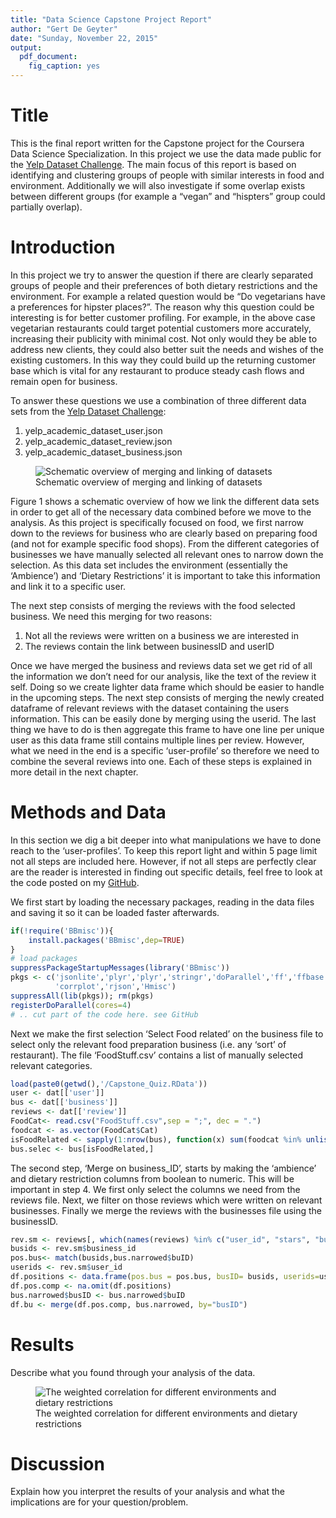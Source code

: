 ```yaml
---
title: "Data Science Capstone Project Report"
author: "Gert De Geyter"
date: "Sunday, November 22, 2015"
output:
  pdf_document:
    fig_caption: yes
---
```


# Title 

This is the final report written for the Capstone project for the Coursera Data 
Science Specialization. In this project we use the data made public for the 
[Yelp Dataset Challenge][1]. The main focus of this report is based on 
identifying and clustering groups of people with similar interests in food and 
environment. Additionally we will also investigate if some overlap exists 
between different groups (for example a "vegan" and "hispters" group could 
partially overlap).

# Introduction

In this project we try to answer the question if there are clearly separated
groups of people and their preferences of both dietary restrictions and the 
environment. For example a related question would be "Do vegetarians have a 
preferences for hipster places?". The reason why this question could be 
interesting is for better customer profiling. For example, in the above case
vegetarian restaurants could target potential customers more accurately, 
increasing their publicity with minimal cost. Not only would they be able to 
address new clients, they could also better suit the needs and wishes of the 
existing customers. In this way they could build up the returning customer base
which is vital for any restaurant to produce steady cash flows and remain open
for business.

To answer these questions we use a combination of three different data sets from
the [Yelp Dataset Challenge][1]:

1. yelp_academic_dataset_user.json
2. yelp_academic_dataset_review.json
3. yelp_academic_dataset_business.json

![Schematic overview of merging and linking of datasets](Yelp2.PNG)

Figure 1 shows a schematic overview of how we link the different data sets in 
order to get all of the necessary data combined before we move to the analysis.
As this project is specifically focused on food, we first narrow down to the 
reviews for business who are clearly based on preparing food (and not for 
example specific food shops). From the different categories of businesses
we have manually selected all relevant ones to narrow down the selection.
As this data set includes the environment (essentially the 'Ambience') and 
'Dietary Restrictions' it is important to take this information and link it to 
a specific user. 

The next step consists of merging the reviews with the food selected business. 
We need this merging for two reasons:

1. Not all the reviews were written on a business we are interested in
2. The reviews contain the link between businessID and userID

Once we have merged the business and reviews data set we get rid of all the 
information we don't need for our analysis, like the text of the review it self.
Doing so we create lighter data frame which should be easier to handle in the 
upcoming steps. The next step consists of merging the newly created dataframe of 
relevant reviews with the dataset containing the users information. This can be 
easily done by merging using the userid. The last thing we have to do is then 
aggregate this frame to have one line per unique user as this data frame still 
contains multiple lines per review. However, what we need in the end is a 
specific 'user-profile' so therefore we need to combine the
several reviews into one. Each of these steps is explained in more detail in the 
next chapter.

# Methods and Data 

In this section we dig a bit deeper into what manipulations we have to done
reach to the 'user-profiles'. To keep this report light and within 5 page limit
not all steps are included here. However, if not all steps are perfectly clear
are the reader is interested in finding out specific details, feel free to look
at the code posted on my [GitHub][2]. 

We first start by loading the necessary packages, reading in the data files and 
saving it so it can be loaded faster afterwards. 
```r
if(!require('BBmisc')){
    install.packages('BBmisc',dep=TRUE)
}
# load packages
suppressPackageStartupMessages(library('BBmisc'))
pkgs <- c('jsonlite','plyr','plyr','stringr','doParallel','ff','ffbase',
          'corrplot','rjson','Hmisc')
suppressAll(lib(pkgs)); rm(pkgs)
registerDoParallel(cores=4)
# .. cut part of the code here. see GitHub
```
Next we make the first selection 'Select Food related' on the business file to 
select only the relevant food preparation business (i.e. any 'sort' of
restaurant). The file 'FoodStuff.csv' contains a list of manually selected 
relevant categories.

```r
load(paste0(getwd(),'/Capstone_Quiz.RData'))
user <- dat[['user']]
bus <- dat[['business']]
reviews <- dat[['review']]
FoodCat<- read.csv("FoodStuff.csv",sep = ";", dec = ".")
foodcat <- as.vector(FoodCat$Cat)
isFoodRelated <- sapply(1:nrow(bus), function(x) sum(foodcat %in% unlist(bus$categories[x])) >0)
bus.selec <- bus[isFoodRelated,]
```
The second step, 'Merge on business_ID', starts by making the 'ambience' and
dietary restriction columns from boolean to numeric. This will be important
in step 4. We first only select the columns we need from the reviews file.
Next, we filter on those reviews which were written on relevant businesses.
Finally we merge the reviews with the businesses file using the businessID.

```r
rev.sm <- reviews[, which(names(reviews) %in% c("user_id", "stars", "business_id"))]
busids <- rev.sm$business_id
pos.bus<- match(busids,bus.narrowed$buID)
userids <- rev.sm$user_id
df.positions <- data.frame(pos.bus = pos.bus, busID= busids, userids=userids)
df.pos.comp <- na.omit(df.positions)
bus.narrowed$busID <- bus.narrowed$buID
df.bu <- merge(df.pos.comp, bus.narrowed, by="busID")
```

# Results 

Describe what you found through your analysis of the data.

![The weighted correlation for different environments and dietary restrictions](corrplot.PNG)


# Discussion 

Explain how you interpret the results of your analysis and what the implications are for your question/problem.


[1]: http://www.yelp.com/dataset_challenge "Yelp Dataset Challenge"
[2]: https://github.com/gdgeyter/CapstoneYelp "GitHub"
